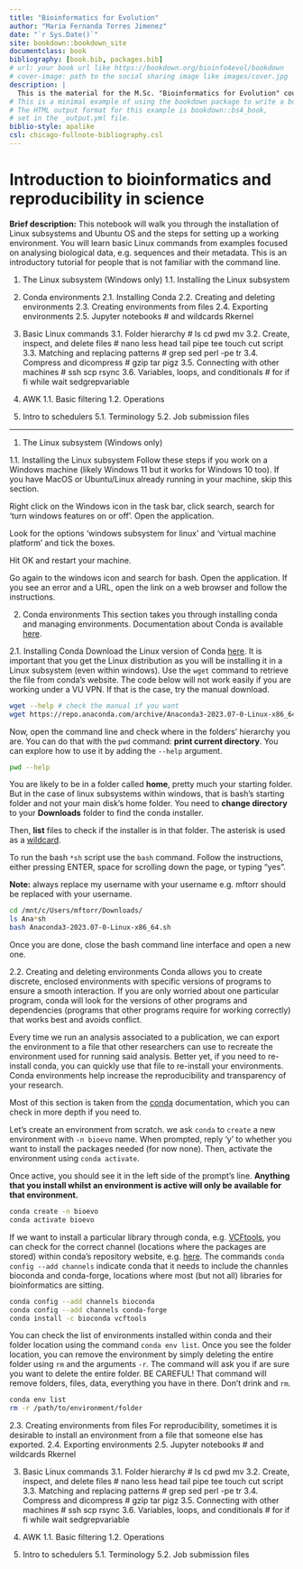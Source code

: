 --- 
title: "Bioinformatics for Evolution"
author: "Maria Fernanda Torres Jimenez"
date: "`r Sys.Date()`"
site: bookdown::bookdown_site
documentclass: book
bibliography: [book.bib, packages.bib]
# url: your book url like https://bookdown.org/bioinfo4evol/bookdown
# cover-image: path to the social sharing image like images/cover.jpg
description: |
  This is the material for the M.Sc. "Bioinformatics for Evolution" course at Vilnius University - 2023 Autumn. 
# This is a minimal example of using the bookdown package to write a book.
# The HTML output format for this example is bookdown::bs4_book,
# set in the _output.yml file.
biblio-style: apalike
csl: chicago-fullnote-bibliography.csl
---

# Introduction to bioinformatics and reproducibility in science {#cmd}

**Brief description:**
This notebook will walk you through the installation of Linux subsystems and Ubuntu OS and the steps for setting up a working environment. You will learn basic Linux commands from examples focused on analysing biological data, e.g. sequences and their metadata. This is an introductory tutorial for people that is not familiar with the command line.


1. The Linux subsystem (Windows only)
1.1. Installing the Linux subsystem

2. Conda environments
2.1. Installing Conda
2.2. Creating and deleting environments
2.3. Creating environments from files
2.4. Exporting environments
2.5. Jupyter notebooks # and wildcards Rkernel

3. Basic Linux commands
3.1. Folder hierarchy # ls cd pwd mv
3.2. Create, inspect, and delete files # nano less head tail pipe tee touch cut script 
3.3. Matching and replacing patterns # grep sed perl -pe tr
3.4. Compress and dicompress # gzip tar pigz
3.5. Connecting with other machines # ssh scp rsync
3.6. Variables, loops, and conditionals # for if fi while wait sedgrepvariable

4. AWK
1.1. Basic filtering
1.2. Operations

5. Intro to schedulers
5.1. Terminology
5.2. Job submission files

---

1. The Linux subsystem (Windows only)

1.1. Installing the Linux subsystem
Follow these steps if you work on a Windows machine (likely Windows 11 but it works for Windows 10 too). If you have MacOS or Ubuntu/Linux already running in your machine, skip this section.

Right click on the Windows icon in the task bar, click search, search for 'turn windows features on or off'. Open the application.

Look for the options 'windows subsystem for linux' and 'virtual machine platform' and tick the boxes.

Hit OK and restart your machine.

Go again to the windows icon and search for bash. Open the application. If you see an error and a URL, open the link on a web browser and follow the instructions.

2. Conda environments
This section takes you through installing conda and managing environments. Documentation about Conda is available [here](https://conda.io/projects/conda/en/latest/user-guide/getting-started.html).

2.1. Installing Conda
Download the Linux version of Conda [here](https://www.anaconda.com/download#downloads). It is important that you get the Linux distribution as you will be installing it in a Linux subsystem (even within windows). Use the `wget` command to retrieve the file from conda's website. The code below will not work easily if you are working under a VU VPN. If that is the case, try the manual download.

```{bash echo = FALSE}
wget --help # check the manual if you want
wget https://repo.anaconda.com/archive/Anaconda3-2023.07-0-Linux-x86_64.sh
```

Now, open the command line and check where in the folders' hierarchy you are. You can do that with the `pwd` command: **print current directory**. You can explore how to use it by adding the `--help` argument.

```{bash echo = FALSE}
pwd --help
```

You are likely to be in a folder called **home**, pretty much your starting folder. But in the case of linux subsystems within windows, that is bash's starting folder and not your main disk's home folder. You need to **change directory** to your **Downloads** folder to find the conda installer.

Then, **list** files to check if the installer is in that folder. The asterisk is used as a [wildcard](https://tldp.org/LDP/GNU-Linux-Tools-Summary/html/x11655.htm).

To run the bash `*sh` script use the `bash` command. Follow the instructions, either pressing ENTER, space for scrolling down the page, or typing "yes".

**Note:** always replace my username with your username e.g. mftorr should be replaced with your username.

```{bash echo = FALSE}
cd /mnt/c/Users/mftorr/Downloads/
ls Ana*sh
bash Anaconda3-2023.07-0-Linux-x86_64.sh
```

Once you are done, close the bash command line interface and open a new one.

2.2. Creating and deleting environments
Conda allows you to create discrete, enclosed environments with specific versions of programs to ensure a smooth interaction. If you are only worried about one particular program, conda will look for the versions of other programs and dependencies (programs that other programs require for working correctly) that works best and avoids conflict.

Every time we run an analysis associated to a publication, we can export the environment to a file that other researchers can use to recreate the environment used for running said analysis. Better yet, if you need to re-install conda, you can quickly use that file to re-install your environments. Conda environments help increase the reproducibility and transparency of your research.

Most of this section is taken from the [conda](https://conda.io/projects/conda/en/latest/user-guide/getting-started.html) documentation, which you can check in more depth if you need to.

Let's create an environment from scratch. we ask `conda` to `create` a new environment with `-n bioevo` name. When prompted, reply 'y' to whether you want to install the packages needed (for now none). Then, activate the environment using `conda activate`.

Once active, you should see it in the left side of the prompt's line. **Anything that you install whilst an environment is active will only be available for that environment.**

```bash
conda create -n bioevo
conda activate bioevo
```

If we want to install a particular library through conda, e.g. [VCFtools](https://www.ncbi.nlm.nih.gov/pmc/articles/PMC3137218/), you can check for the correct channel (locations where the packages are stored) within conda's repository website, e.g. [here](https://anaconda.org/bioconda/vcftools). The commands `conda config --add channels` indicate conda that it needs to include the channles bioconda and conda-forge, locations where most (but not all) libraries for bioinformatics are sitting.

```bash
conda config --add channels bioconda
conda config --add channels conda-forge
conda install -c bioconda vcftools
```

You can check the list of environments installed within conda and their folder location using the command `conda env list`. Once you see the folder location, you can remove the environment by simply deleting the entire folder using `rm` and the arguments `-r`. The command will ask you if are sure you want to delete the entire folder. BE CAREFUL! That command will remove folders, files, data, everything you have in there. Don't drink and `rm`.

```bash
conda env list
rm -r /path/to/environment/folder
```

2.3. Creating environments from files
For reproducibility, sometimes it is desirable to install an environment from a file that someone else has exported. 
2.4. Exporting environments
2.5. Jupyter notebooks # and wildcards Rkernel

3. Basic Linux commands
3.1. Folder hierarchy # ls cd pwd mv
3.2. Create, inspect, and delete files # nano less head tail pipe tee touch cut script 
3.3. Matching and replacing patterns # grep sed perl -pe tr
3.4. Compress and dicompress # gzip tar pigz
3.5. Connecting with other machines # ssh scp rsync
3.6. Variables, loops, and conditionals # for if fi while wait sedgrepvariable

4. AWK
1.1. Basic filtering
1.2. Operations

5. Intro to schedulers
5.1. Terminology
5.2. Job submission files
